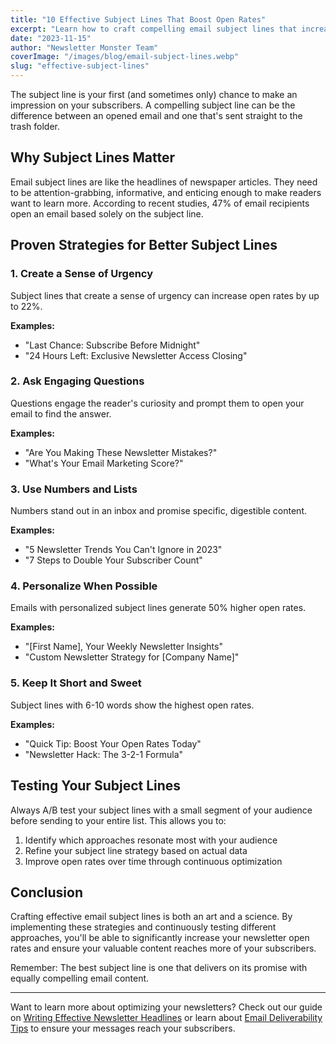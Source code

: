```yaml
---
title: "10 Effective Subject Lines That Boost Open Rates"
excerpt: "Learn how to craft compelling email subject lines that increase open rates and drive engagement with your newsletters."
date: "2023-11-15"
author: "Newsletter Monster Team"
coverImage: "/images/blog/email-subject-lines.webp"
slug: "effective-subject-lines"
---
```


The subject line is your first (and sometimes only) chance to make an impression on your subscribers. A compelling subject line can be the difference between an opened email and one that's sent straight to the trash folder.

## Why Subject Lines Matter

Email subject lines are like the headlines of newspaper articles. They need to be attention-grabbing, informative, and enticing enough to make readers want to learn more. According to recent studies, 47% of email recipients open an email based solely on the subject line.

## Proven Strategies for Better Subject Lines

### 1. Create a Sense of Urgency

Subject lines that create a sense of urgency can increase open rates by up to 22%.

**Examples:**

- "Last Chance: Subscribe Before Midnight"
- "24 Hours Left: Exclusive Newsletter Access Closing"

### 2. Ask Engaging Questions

Questions engage the reader's curiosity and prompt them to open your email to find the answer.

**Examples:**

- "Are You Making These Newsletter Mistakes?"
- "What's Your Email Marketing Score?"

### 3. Use Numbers and Lists

Numbers stand out in an inbox and promise specific, digestible content.

**Examples:**

- "5 Newsletter Trends You Can't Ignore in 2023"
- "7 Steps to Double Your Subscriber Count"

### 4. Personalize When Possible

Emails with personalized subject lines generate 50% higher open rates.

**Examples:**

- "[First Name], Your Weekly Newsletter Insights"
- "Custom Newsletter Strategy for [Company Name]"

### 5. Keep It Short and Sweet

Subject lines with 6-10 words show the highest open rates.

**Examples:**

- "Quick Tip: Boost Your Open Rates Today"
- "Newsletter Hack: The 3-2-1 Formula"

## Testing Your Subject Lines

Always A/B test your subject lines with a small segment of your audience before sending to your entire list. This allows you to:

1. Identify which approaches resonate most with your audience
2. Refine your subject line strategy based on actual data
3. Improve open rates over time through continuous optimization

## Conclusion

Crafting effective email subject lines is both an art and a science. By implementing these strategies and continuously testing different approaches, you'll be able to significantly increase your newsletter open rates and ensure your valuable content reaches more of your subscribers.

Remember: The best subject line is one that delivers on its promise with equally compelling email content.

---

Want to learn more about optimizing your newsletters? Check out our guide on [Writing Effective Newsletter Headlines](/blog/content-creation/writing-effective-newsletter-headlines) or learn about [Email Deliverability Tips](/blog/email-marketing/email-deliverability-tips) to ensure your messages reach your subscribers.
